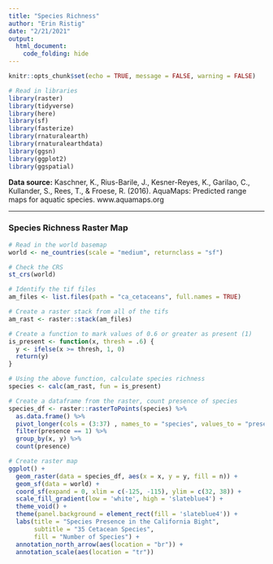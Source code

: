```yaml
---
title: "Species Richness"
author: "Erin Ristig"
date: "2/21/2021"
output: 
  html_document:
    code_folding: hide
---
```


```r
knitr::opts_chunk$set(echo = TRUE, message = FALSE, warning = FALSE)
```

```r
# Read in libraries
library(raster)
library(tidyverse)
library(here)
library(sf)
library(fasterize)
library(rnaturalearth)
library(rnaturalearthdata)
library(ggsn)
library(ggplot2)
library(ggspatial)

```

**Data source:** Kaschner, K., Rius-Barile, J., Kesner-Reyes, K., Garilao, C., Kullander, S., Rees, T., & Froese, R. (2016). AquaMaps: Predicted range maps for aquatic species. www.aquamaps.org

***
### Species Richness Raster Map

```r
# Read in the world basemap
world <- ne_countries(scale = "medium", returnclass = "sf")

# Check the CRS
st_crs(world)

# Identify the tif files 
am_files <- list.files(path = "ca_cetaceans", full.names = TRUE)

# Create a raster stack from all of the tifs
am_rast <- raster::stack(am_files)

# Create a function to mark values of 0.6 or greater as present (1)
is_present <- function(x, thresh = .6) {
  y <- ifelse(x >= thresh, 1, 0)
  return(y)
}

# Using the above function, calculate species richness
species <- calc(am_rast, fun = is_present)

# Create a dataframe from the raster, count presence of species
species_df <- raster::rasterToPoints(species) %>%
  as.data.frame() %>% 
  pivot_longer(cols = (3:37) , names_to = "species", values_to = "presence") %>% 
  filter(presence == 1) %>% 
  group_by(x, y) %>% 
  count(presence)

```

```r

# Create raster map
ggplot() +
  geom_raster(data = species_df, aes(x = x, y = y, fill = n)) +
  geom_sf(data = world) +
  coord_sf(expand = 0, xlim = c(-125, -115), ylim = c(32, 38)) +
  scale_fill_gradient(low = 'white', high = 'slateblue4') +
  theme_void() +
  theme(panel.background = element_rect(fill = 'slateblue4')) +
  labs(title = "Species Presence in the California Bight",
       subtitle = "35 Cetacean Species",
       fill = "Number of Species") +
  annotation_north_arrow(aes(location = "br")) +
  annotation_scale(aes(location = "tr"))

```

